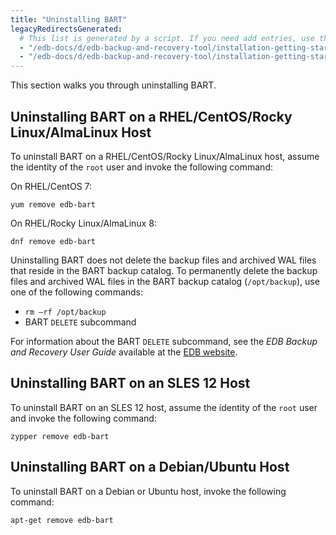 ```yaml
---
title: "Uninstalling BART"
legacyRedirectsGenerated:
  # This list is generated by a script. If you need add entries, use the `legacyRedirects` key.
  - "/edb-docs/d/edb-backup-and-recovery-tool/installation-getting-started/installation-upgrade-guide/2.6/uninstalling_bart.html"
  - "/edb-docs/d/edb-backup-and-recovery-tool/installation-getting-started/installation-upgrade-guide/2.6.1/uninstalling_bart.html"
---
```


<div id="uninstallation" class="registered_link"></div>

This section walks you through uninstalling BART.

## Uninstalling BART on a RHEL/CentOS/Rocky Linux/AlmaLinux Host

To uninstall BART on a RHEL/CentOS/Rocky Linux/AlmaLinux host, assume the identity of the `root` user and invoke the following command:

On RHEL/CentOS 7:

```text
yum remove edb-bart
```

On RHEL/Rocky Linux/AlmaLinux 8:

```text
dnf remove edb-bart
```

Uninstalling BART does not delete the backup files and archived WAL files that reside in the BART backup catalog. To permanently delete the backup files and archived WAL files in the BART backup catalog (`/opt/backup`), use one of the following commands:

-   `rm –rf /opt/backup`
-   BART `DELETE` subcommand

For information about the BART `DELETE` subcommand, see the *EDB Backup and Recovery User Guide* available at the [EDB website](/bart/latest/bart_user/).

## Uninstalling BART on an SLES 12 Host

To uninstall BART on an SLES 12 host, assume the identity of the `root` user and invoke the following command:

```text
zypper remove edb-bart
```

## Uninstalling BART on a Debian/Ubuntu Host

To uninstall BART on a Debian or Ubuntu host, invoke the following command:

```text
apt-get remove edb-bart
```
